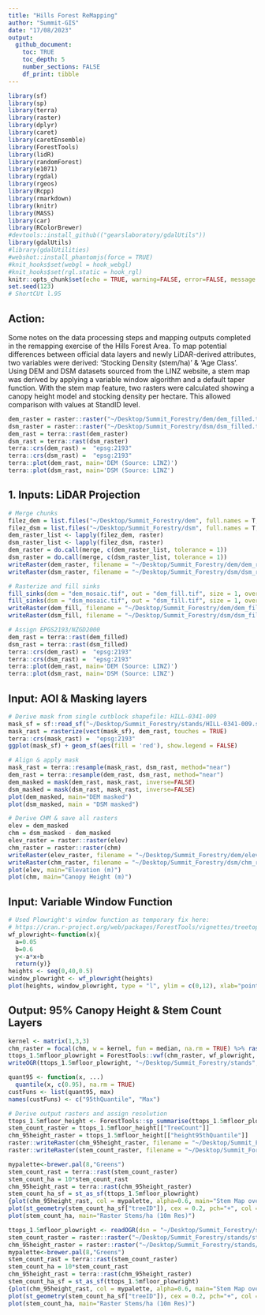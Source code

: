 ```yaml
---
title: "Hills Forest ReMapping"
author: "Summit-GIS"
date: "17/08/2023"
output: 
  github_document:
    toc: TRUE
    toc_depth: 5
    number_sections: FALSE
    df_print: tibble
---
```


```r
library(sf)
library(sp)
library(terra)
library(raster)
library(dplyr)
library(caret)
library(caretEnsemble)
library(ForestTools)
library(lidR)
library(randomForest)
library(e1071)
library(rgdal)
library(rgeos)
library(Rcpp)
library(rmarkdown)
library(knitr)
library(MASS)
library(car)
library(RColorBrewer)
#devtools::install_github(("gearslaboratory/gdalUtils"))
library(gdalUtils)
#library(gdalUtilities)
#webshot::install_phantomjs(force = TRUE)
#knit_hooks$set(webgl = hook_webgl)
#knit_hooks$set(rgl.static = hook_rgl)
knitr::opts_chunk$set(echo = TRUE, warning=FALSE, error=FALSE, message = FALSE)
set.seed(123)
# ShortCUt l.95
```

## Action:

Some notes on the data processing steps and mapping outputs completed in the remapping exercise of the Hills Forest Area. To map potential differences between official data layers and newly LiDAR-derived attributes, two variables were derived: 'Stocking Density (stem/ha)' & 'Age Class'. Using DEM and DSM datasets sourced from the LINZ website, a stem map was derived by applying a variable window algorithm and a default taper function. With the stem map feature, two rasters were calculated showing a canopy height model and stocking density per hectare. This allowed comparison with values at StandID level. 

```r
dem_raster = raster::raster("~/Desktop/Summit_Forestry/dem/dem_filled.tif")
dsm_raster = raster::raster("~/Desktop/Summit_Forestry/dsm/dsm_filled.tif")
dem_rast = terra::rast(dem_raster)
dsm_rast = terra::rast(dsm_raster)
terra::crs(dem_rast) =  "epsg:2193"
terra::crs(dsm_rast) =  "epsg:2193"
terra::plot(dem_rast, main='DEM (Source: LINZ)') 
terra::plot(dsm_rast, main='DSM (Source: LINZ') 
```
## 1. Inputs: LiDAR Projection 

```r
# Merge chunks
filez_dem = list.files("~/Desktop/Summit_Forestry/dem", full.names = T, all.files = FALSE, pattern = '.tif$') 
filez_dsm = list.files("~/Desktop/Summit_Forestry/dsm", full.names = T, all.files = FALSE, pattern = '.tif$') 
dem_raster_list <- lapply(filez_dem, raster)
dsm_raster_list <- lapply(filez_dsm, raster)
dem_raster = do.call(merge, c(dem_raster_list, tolerance = 1))
dsm_raster = do.call(merge, c(dsm_raster_list, tolerance = 1))
writeRaster(dem_raster, filename = "~/Desktop/Summit_Forestry/dem/dem_raster.tif", overwrite=TRUE)
writeRaster(dsm_raster, filename = "~/Desktop/Summit_Forestry/dsm/dsm_raster.tif", overwrite=TRUE)

# Rasterize and fill sinks
fill_sinks(dem = "dem_mosaic.tif", out = "dem_fill.tif", size = 1, overwrite = TRUE)
fill_sinks(dsm = "dsm_mosaic.tif", out = "dsm_fill.tif", size = 1, overwrite = TRUE)
writeRaster(dem_fill, filename = "~/Desktop/Summit_Forestry/dem/dem_filled.tif", overwrite=TRUE)
writeRaster(dsm_fill, filename = "~/Desktop/Summit_Forestry/dsm/dsm_filled.tif", overwrite=TRUE)

# Assign EPGS2193/NZGD2000
dem_rast = terra::rast(dem_filled)
dsm_rast = terra::rast(dsm_filled)
terra::crs(dem_rast) =  "epsg:2193"
terra::crs(dsm_rast) =  "epsg:2193"
terra::plot(dem_rast, main='DEM (Source: LINZ)') 
terra::plot(dsm_rast, main='DSM (Source: LINZ') 
```

## Input: AOI & Masking layers

```r
# Derive mask from single cutblock shapefile: HILL-0341-009
mask_sf = sf::read_sf("~/Desktop/Summit_Forestry/stands/HILL-0341-009.shp")
mask_rast = rasterize(vect(mask_sf), dem_rast, touches = TRUE)
terra::crs(mask_rast) =  "epsg:2193"
ggplot(mask_sf) + geom_sf(aes(fill = 'red'), show.legend = FALSE)

# Align & apply mask
mask_rast = terra::resample(mask_rast, dsm_rast, method="near")
dem_rast = terra::resample(dem_rast, dsm_rast, method="near")
dem_masked = mask(dem_rast, mask_rast, inverse=FALSE)
dsm_masked = mask(dsm_rast, mask_rast, inverse=FALSE)
plot(dem_masked, main="DEM masked")
plot(dsm_masked, main = "DSM masked")

# Derive CHM & save all rasters
elev = dem_masked 
chm = dsm_masked - dem_masked
elev_raster = raster::raster(elev)
chm_raster = raster::raster(chm)
writeRaster(elev_raster, filename = "~/Desktop/Summit_Forestry/dem/elev_raster.tif", overwrite=TRUE)
writeRaster(chm_raster, filename = "~/Desktop/Summit_Forestry/dsm/chm_raster.tif", overwrite=TRUE)
plot(elev, main="Elevation (m)")
plot(chm, main="Canopy Height (m)")
```

## Input: Variable Window Function

```r
# Used Plowright's window function as temporary fix here: 
# https://cran.r-project.org/web/packages/ForestTools/vignettes/treetop_analysis.html
wf_plowright<-function(x){ 
  a=0.05
  b=0.6 
  y<-a*x+b 
  return(y)}
heights <- seq(0,40,0.5)
window_plowright <- wf_plowright(heights)
plot(heights, window_plowright, type = "l", ylim = c(0,12), xlab="point elevation (m)", ylab="window diameter (m)", main='Plowright, 2018; y=0.05*x+0.6')
```

## Output: 95% Canopy Height & Stem Count Layers

```r
kernel <- matrix(1,3,3)
chm_raster = focal(chm, w = kernel, fun = median, na.rm = TRUE) %>% raster()
ttops_1.5mfloor_plowright = ForestTools::vwf(chm_raster, wf_plowright, 1.5)
writeOGR(ttops_1.5mfloor_plowright, "~/Desktop/Summit_Forestry/stands", "treetops_hills_009_masked", driver = "ESRI Shapefile") 

quant95 <- function(x, ...) 
  quantile(x, c(0.95), na.rm = TRUE)
custFuns <- list(quant95, max)
names(custFuns) <- c("95thQuantile", "Max")

# Derive output rasters and assign resolution
ttops_1.5mfloor_height <- ForestTools::sp_summarise(ttops_1.5mfloor_plowright, grid = 10, variables = "height", statFuns = custFuns)
stem_count_raster = ttops_1.5mfloor_height[["TreeCount"]]
chm_95height_raster = ttops_1.5mfloor_height[["height95thQuantile"]]
raster::writeRaster(chm_95height_raster, filename = "~/Desktop/Summit_Forestry/stands/chm_95height_10m.tif", overwrite=TRUE)
raster::writeRaster(stem_count_raster, filename = "~/Desktop/Summit_Forestry/stands/stem_count_10m.tif", overwrite=TRUE)

mypalette<-brewer.pal(8,"Greens")
stem_count_rast = terra::rast(stem_count_raster)
stem_count_ha = 10*stem_count_rast
chm_95height_rast = terra::rast(chm_95height_raster)
stem_count_ha_sf = st_as_sf(ttops_1.5mfloor_plowright)
{plot(chm_95height_rast, col = mypalette, alpha=0.6, main="Stem Map over 95% CHM")  
plot(st_geometry(stem_count_ha_sf["treeID"]), cex = 0.2, pch="+", col = 'red', lwd=1, alpha=1, add=TRUE) }
plot(stem_count_ha, main="Raster Stems/ha (10m Res)")
```

```r
ttops_1.5mfloor_plowright <- readOGR(dsn = "~/Desktop/Summit_Forestry/stands", layer = "treetops_hills_009_masked")
stem_count_raster = raster::raster("~/Desktop/Summit_Forestry/stands/stem_count_10m.tif")
chm_95height_raster = raster::raster("~/Desktop/Summit_Forestry/stands/chm_95height_10m.tif")
mypalette<-brewer.pal(8,"Greens")
stem_count_rast = terra::rast(stem_count_raster)
stem_count_ha = 10*stem_count_rast
chm_95height_rast = terra::rast(chm_95height_raster)
stem_count_ha_sf = st_as_sf(ttops_1.5mfloor_plowright)
{plot(chm_95height_rast, col = mypalette, alpha=0.6, main="Stem Map over 95% CHM")  
plot(st_geometry(stem_count_ha_sf["treeID"]), cex = 0.2, pch="+", col = 'red', lwd=1, alpha=1, add=TRUE) }
plot(stem_count_ha, main="Raster Stems/ha (10m Res)")
```

